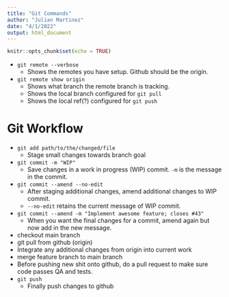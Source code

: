 ```yaml
---
title: "Git Commands"
author: "Julian Martinez"
date: "4/1/2022"
output: html_document
---
```


```r
knitr::opts_chunk$set(echo = TRUE)
```

-   `git remote --verbose`
    -   Shows the remotes you have setup. Github should be the origin.
-   `git remote show origin`
    -   Shows what branch the remote branch is tracking.
    -   Shows the local branch configured for `git pull`
    -   Shows the local ref(?) configured for `git push`

# Git Workflow

-   `git add path/to/the/changed/file`
    -   Stage small changes towards branch goal
-   `git commit -m "WIP"`
    -   Save changes in a work in progress (WIP) commit. `-m` is the message in
        the commit.
-   `git commit --amend --no-edit`
    -   After staging additional changes, amend additional changes to WIP commit.
    -   `--no-edit` retains the current message of WIP commit.
-   `git commit --amend -m "Implement awesome feature; closes #43"`
    -   When you want the final changes for a commit, amend again but now add in
        the new message.
-   checkout main branch
-   git pull from github (origin)
-   Integrate any additional changes from origin into current work
-   merge feature branch to main branch
-   Before pushing new shit onto github, do a pull request to make sure code
    passes QA and tests.
-   `git push`
    -   Finally push changes to github
